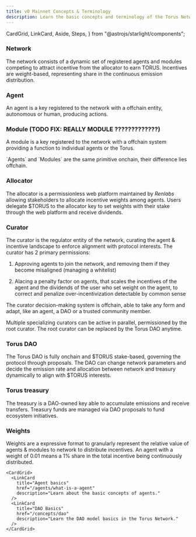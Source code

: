 ```yaml
---
title: v0 Mainnet Concepts & Terminology
description: Learn the basic concepts and terminology of the Torus Network.
---
```


  CardGrid,
  LinkCard,
  Aside,
  Steps,
} from "@astrojs/starlight/components";

### Network

The network consists of a dynamic set of registered agents and modules competing to attract incentive from the allocator to earn TORUS. Incentives are weight-based, representing share in the continuous emission distribution.

### Agent

An agent is a key registered to the network with a offchain entity, autonomous or human, producing actions.

### Module (TODO FIX: REALLY MODULE ?????????????)

A module is a key registered to the network with a offchain system providing a function to individual agents or the Torus.

<Aside type="tip">
  `Agents` and `Modules` are the same primitive onchain, their difference lies
  offchain.
</Aside>

### Allocator

The allocator is a permissionless web platform maintained by _Renlabs_ allowing stakeholders to allocate incentive weights among agents. Users delegate $TORUS to the allocator key to set weights with their stake through the web platform and receive dividends.

### Curator

The curator is the regulator entity of the network, curating the agent & incentive landscape to enforce alignment with protocol interests. The curator has 2 primary permissions:

<Steps>

1. Approving agents to join the network, and removing them if they become misaligned (managing a whitelist)

2. Alacing a penalty factor on agents, that scales the incentives of the agent and the dividends of the user who set weight on the agent, to correct and penalize over-incentivization detectable by common sense

</Steps>

The curator decision-making system is offchain, able to take any form and adapt, like an agent, a DAO or a trusted community member.

Multiple specializing curators can be active in parallel, permissioned by the root curator. The root curator can be replaced by the Torus DAO anytime.

### Torus DAO

The Torus DAO is fully onchain and $TORUS stake-based, governing the protocol through proposals. The DAO can change network parameters and decide the emission rate and allocation between network and treasury dynamically to align with $TORUS interests.

### Torus treasury

The treasury is a DAO-owned key able to accumulate emissions and receive transfers. Treasury funds are managed via DAO proposals to fund ecosystem initiatives.

### Weights

Weights are a expressive format to granularly represent the relative value of agents & modules to network to distribute incentives. An agent with a weight of 0.01 means a 1% share in the total incentive being continuously distributed.

    <CardGrid>
      <LinkCard
        title="Agent basics"
        href="/agents/what-is-a-agent"
        description="Learn about the basic concepts of agents."
      />
      <LinkCard
        title="DAO Basics"
        href="/concepts/dao"
        description="Learn the DAO model basics in the Torus Network."
      />
    </CardGrid>
